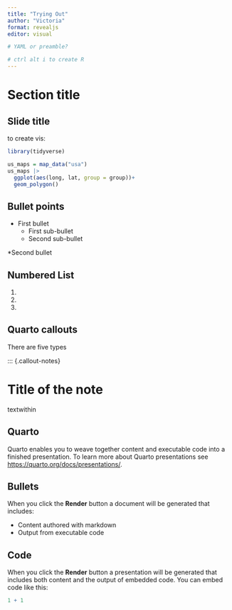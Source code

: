 ```yaml
---
title: "Trying Out"
author: "Victoria"
format: revealjs
editor: visual

# YAML or preamble?

# ctrl alt i to create R
---
```


# Section title

## Slide title

to create vis:
```r
library(tidyverse)

us_maps = map_data("usa")
us_maps |>
  ggplot(aes(long, lat, group = group))+
  geom_polygon()
```

## Bullet points

* First bullet
  * First sub-bullet
  * Second sub-bullet

*Second bullet


## Numbered List

1.
2.
3.

## Quarto callouts
There are five types

::: {.callout-notes}

# Title of the note

textwithin







## Quarto

Quarto enables you to weave together content and executable code into a finished presentation. To learn more about Quarto presentations see <https://quarto.org/docs/presentations/>.

## Bullets

When you click the **Render** button a document will be generated that includes:

-   Content authored with markdown
-   Output from executable code

## Code

When you click the **Render** button a presentation will be generated that includes both content and the output of embedded code. You can embed code like this:

```r
1 + 1
```

